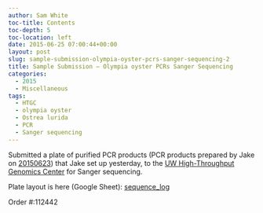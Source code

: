 ```yaml
---
author: Sam White
toc-title: Contents
toc-depth: 5
toc-location: left
date: 2015-06-25 07:00:44+00:00
layout: post
slug: sample-submission-olympia-oyster-pcrs-sanger-sequencing-2
title: Sample Submission – Olympia oyster PCRs Sanger Sequencing
categories:
  - 2015
  - Miscellaneous
tags:
  - HTGC
  - olympia oyster
  - Ostrea lurida
  - PCR
  - Sanger sequencing
---
```


Submitted a plate of purified PCR products (PCR products prepared by Jake on [20150623](https://heareresearch.blogspot.com/2015/06/6-23-2015-flanking-primer-pcr-pt-3.html)) that Jake set up yesterday, to the [UW High-Throughput Genomics Center](http://www.htseq.org/) for Sanger sequencing.

Plate layout is here (Google Sheet): [sequence_log](https://docs.google.com/spreadsheet/ccc?key=0AtV_gF766XZAcHljOFBWd3pLTUJwbUxkdkg1OGdCY3c&usp=sharing)

Order #:112442
